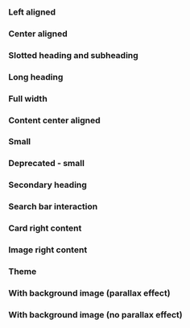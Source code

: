 

<Meta of={IcHeroStories} />

<Description markdown={readme} />

### Left aligned

<Canvas>
  <Story of={IcHeroStories.LeftAligned} />
</Canvas>

### Center aligned

<Canvas>
  <Story of={IcHeroStories.CenterAligned} />
</Canvas>

### Slotted heading and subheading

<Canvas>
  <Story of={IcHeroStories.SlottedHeadingAndSubheading} />
</Canvas>

### Long heading

<Canvas>
  <Story of={IcHeroStories.LongHeading} />
</Canvas>

### Full width

<Canvas>
  <Story of={IcHeroStories.FullWidth} />
</Canvas>

### Content center aligned

<Canvas>
  <Story of={IcHeroStories.ContentCenterAligned} />
</Canvas>

### Small

<Canvas>
  <Story of={IcHeroStories.Small} />
</Canvas>

### Deprecated - small

<Canvas>
  <Story of={IcHeroStories.DeprecatedSmall} />
</Canvas>

### Secondary heading

<Canvas>
  <Story of={IcHeroStories.SecondaryHeading} />
</Canvas>

### Search bar interaction

<Canvas>
  <Story of={IcHeroStories.SearchBarInteraction} />
</Canvas>

### Card right content

<Canvas>
  <Story of={IcHeroStories.CardRightContent} />
</Canvas>

### Image right content

<Canvas>
  <Story of={IcHeroStories.ImageRightContent} />
</Canvas>

### Theme

<Canvas>
  <Story of={IcHeroStories.Theme} />
</Canvas>

### With background image (parallax effect)

<Canvas>
  <Story of={IcHeroStories.WithBackgroundImageParallaxEffect} />
</Canvas>

### With background image (no parallax effect)

<Canvas>
  <Story of={IcHeroStories.WithBackgroundImageNoParallaxEffect} />
</Canvas>

